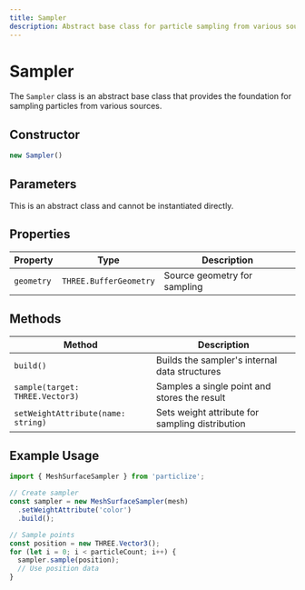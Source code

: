 ```yaml
---
title: Sampler
description: Abstract base class for particle sampling from various sources
---
```


# Sampler

The `Sampler` class is an abstract base class that provides the foundation for sampling particles from various sources.

## Constructor

```typescript
new Sampler()
```

## Parameters

This is an abstract class and cannot be instantiated directly.

## Properties

| Property | Type | Description |
|----------|------|-------------|
| `geometry` | `THREE.BufferGeometry` | Source geometry for sampling |

## Methods

| Method | Description |
|--------|-------------|
| `build()` | Builds the sampler's internal data structures |
| `sample(target: THREE.Vector3)` | Samples a single point and stores the result |
| `setWeightAttribute(name: string)` | Sets weight attribute for sampling distribution |

## Example Usage

```typescript
import { MeshSurfaceSampler } from 'particlize';

// Create sampler
const sampler = new MeshSurfaceSampler(mesh)
  .setWeightAttribute('color')
  .build();

// Sample points
const position = new THREE.Vector3();
for (let i = 0; i < particleCount; i++) {
  sampler.sample(position);
  // Use position data
}
```
